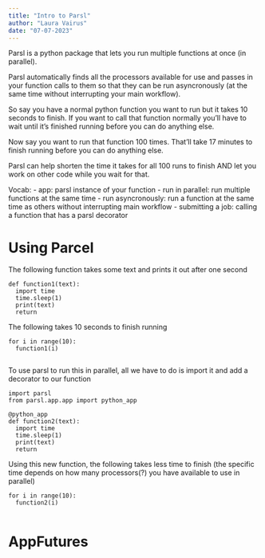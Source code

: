```yaml
---
title: "Intro to Parsl"
author: "Laura Vairus"
date: "07-07-2023"
---
```


Parsl is a python package that lets you run multiple functions at once (in parallel).

Parsl automatically finds all the processors available for use and passes in your function calls to them so that they can be run asyncronously (at the same time without interrupting your main workflow).

So say you have a normal python function you want to run but it takes 10 seconds to finish. If you want to call that function normally you'll have to wait until it's finished running before you can do anything else.

Now say you want to run that function 100 times. That'll take 17 minutes to finish running before you can do anything else.

Parsl can help shorten the time it takes for all 100 runs to finish AND let you work on other code while you wait for that.

Vocab: - app: parsl instance of your function - run in parallel: run multiple functions at the same time - run asyncronously: run a function at the same time as others without interrupting main workflow - submitting a job: calling a function that has a parsl decorator

# Using Parcel

The following function takes some text and prints it out after one second

```
def function1(text):
  import time
  time.sleep(1)
  print(text)
  return

```

The following takes 10 seconds to finish running

```
for i in range(10):
  function1(i)
  
```

To use parsl to run this in parallel, all we have to do is import it and add a decorator to our function

```
import parsl
from parsl.app.app import python_app

@python_app
def function2(text):
  import time
  time.sleep(1)
  print(text)
  return

```

Using this new function, the following takes less time to finish (the specific time depends on how many processors(?) you have available to use in parallel)

```
for i in range(10):
  function2(i)
  
```

# AppFutures
